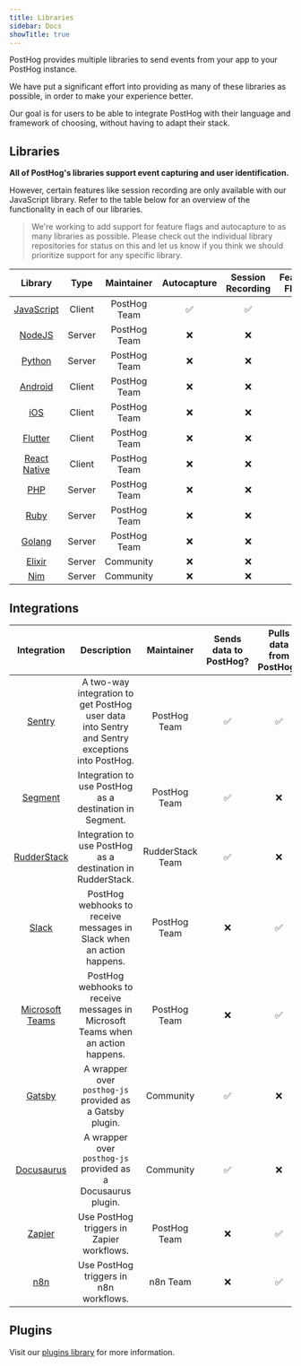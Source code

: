 ```yaml
---
title: Libraries
sidebar: Docs
showTitle: true
---
```


PostHog provides multiple libraries to send events from your app to your PostHog instance.

We have put a significant effort into providing as many of these libraries as possible, in order to make your experience better.

Our goal is for users to be able to integrate PostHog with their language and framework of choosing, without having to adapt their stack.

## Libraries

**All of PostHog's libraries support event capturing and user identification.**

However, certain features like session recording are only available with our JavaScript library. Refer to the table below for an overview of the functionality in each of our libraries.

> We're working to add support for feature flags and autocapture to as many libraries as possible. Please check out the individual library repositories for status on this and let us know if you think we should prioritize support for any specific library.

|                     Library                     |  Type  |  Maintainer  | Autocapture | Session Recording | Feature Flags |
| :---------------------------------------------: | :----: | :----------: | :---------: | :---------------: | :-----------: |
|        [JavaScript](/docs/libraries/js)         | Client | PostHog Team |      ✅      |         ✅         |       ✅       |
|        [NodeJS](/docs/libraries/python)         | Server | PostHog Team |      ❌      |         ❌         |       ❌       |
|        [Python](/docs/libraries/python)         | Server | PostHog Team |      ❌      |         ❌         |       ✅       |
|       [Android](/docs/libraries/android)        | Client | PostHog Team |      ❌      |         ❌         |       ❌       |
|           [iOS](/docs/libraries/ios)            | Client | PostHog Team |      ❌      |         ❌         |       ❌       |
|       [Flutter](/docs/libraries/flutter)        | Client | PostHog Team |      ❌      |         ❌         |       ❌       |
|  [React Native](/docs/libraries/react-native)   | Client | PostHog Team |      ❌      |         ❌         |       ❌       |
|           [PHP](/docs/libraries/php)            | Server | PostHog Team |      ❌      |         ❌         |       ❌       |
|          [Ruby](/docs/libraries/ruby)           | Server | PostHog Team |      ❌      |         ❌         |       ❌       |
|          [Golang](/docs/libraries/go)           | Server | PostHog Team |      ❌      |         ❌         |       ❌       |
|        [Elixir](/docs/libraries/elixir)         | Server |  Community   |      ❌      |         ❌         |       ❌       |
| [Nim](https://github.com/Yardanico/posthog-nim) | Server |  Community   |      ❌      |         ❌         |       ❌       |

<HiddenSection headingType='h3' title='Library Activity Stats' >

<LibraryStats />

</HiddenSection>

## Integrations

|                       Integration                        |                                          Description                                           |    Maintainer    | Sends data to PostHog? | Pulls data from PostHog? |
| :------------------------------------------------------: | :--------------------------------------------------------------------------------------------: | :--------------: | :--------------------: | :----------------------: |
|             [Sentry](/docs/libraries/sentry)             | A two-way integration to get PostHog user data into Sentry and Sentry exceptions into PostHog. |   PostHog Team   |           ✅            |            ✅             |
|            [Segment](/docs/libraries/segment)            |                    Integration to use PostHog as a destination in Segment.                     |   PostHog Team   |           ✅            |            ❌             |
|          [RudderStack](/docs/libraries/sentry)           |                  Integration to use PostHog as a destination in RudderStack.                   | RudderStack Team |           ✅            |            ❌             |
|              [Slack](/docs/libraries/slack)              |             PostHog webhooks to receive messages in Slack when an action happens.              |   PostHog Team   |           ❌            |            ✅             |
|    [Microsoft Teams](/docs/libraries/microsoft-teams)    |        PostHog webhooks to receive messages in Microsoft Teams when an action happens.         |   PostHog Team   |           ❌            |            ✅             |
|             [Gatsby](/docs/libraries/gatsby)             |                    A wrapper over `posthog-js` provided as a Gatsby plugin.                    |    Community     |           ✅            |            ❌             |
|         [Docusaurus](/docs/libraries/docusaurus)         |                  A wrapper over `posthog-js` provided as a Docusaurus plugin.                  |    Community     |           ✅            |            ❌             |
|  [Zapier](https://zapier.com/apps/posthog/integrations)  |                           Use PostHog triggers in Zapier workflows.                            |   PostHog Team   |           ❌            |            ✅             |
| [n8n](https://docs.n8n.io/nodes/n8n-nodes-base.postHog/) |                             Use PostHog triggers in n8n workflows.                             |     n8n Team     |           ❌            |            ✅             |


## Plugins

Visit our [plugins library](/plugins) for more information.
